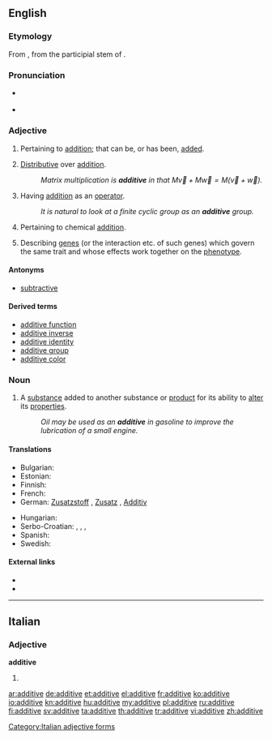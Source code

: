 ==English==

===Etymology===
From {{etyl|LL.}} {{term|additivus}}, from the participial stem of {{etyl|la}} {{term|addere||to add}}.

===Pronunciation===
* {{a|UK}} {{IPA|/ˈadɪtɪv/}}
* {{a|US}} {{IPA|/ˈæɾətɪv/|/ˈæɾəɾɪv/}}

===Adjective===
{{en-adj}}

# {{mathematics}} Pertaining to [[addition]]; that can be, or has been, [[added]].
# {{mathematics|of a [[function]], etc.}} [[distributive#English|Distributive]] over [[addition]].
#: ''Matrix multiplication is '''additive''' in that <math>M\vec v+M\vec w=M(\vec v+\vec w)</math>.''
# {{algebra}} Having [[addition]] as an [[operator]]. 
#: ''It is natural to look at a finite cyclic group as an '''additive''' group.''
# {{chemistry}} Pertaining to chemical [[addition]].
# {{genetics}} Describing [[gene]]s (or the interaction etc. of such genes) which govern the same trait and whose effects work together on the [[phenotype]].

====Antonyms====
* [[subtractive]]

====Derived terms====
* [[additive function]]
* [[additive inverse]]
* [[additive identity]]
* [[additive group]]
* [[additive color]]

===Noun===
{{en-noun}}

# A [[substance]] added to another substance or [[product]] for its ability to [[alter]] its [[properties]].
#: ''Oil may be used as an '''additive''' in gasoline to improve the lubrication of a small engine.''

====Translations====
{{trans-top|substance altering another substance}}
* Bulgarian: {{t|bg|добавка}}
* Estonian: {{t|et|lisaaine}}
* Finnish: {{t-|fi|lisäaine}}
* French: {{t+|fr|additif}}
* German: [[Zusatzstoff]] {{m}}, [[Zusatz]] {{m}}, [[Additiv]] {{n}}
{{trans-mid}}
* Hungarian: {{t|hu|adalék}}
* Serbo-Croatian: {{t|sh|aditiv|xs=Serbo-Croatian}}, {{t|sh|dodatak|xs=Serbo-Croatian}}, {{t|sh|primjesa|xs=Serbo-Croatian}}, {{t|sh|pridodatak|xs=Serbo-Croatian}}
* Spanish: {{t|es|aditivo|m}}
* Swedish: {{t|sv|tillsats|c}}
{{trans-bottom}}

====External links====
* {{R:Webster 1913}}
* {{R:Century 1911}}

----

==Italian==

===Adjective===
'''additive''' {{f}}

# {{form of|feminine plural form|additivo|lang=it}}

[[Category:Italian adjective forms]]

[[ar:additive]]
[[de:additive]]
[[et:additive]]
[[el:additive]]
[[fr:additive]]
[[ko:additive]]
[[io:additive]]
[[kn:additive]]
[[hu:additive]]
[[my:additive]]
[[pl:additive]]
[[ru:additive]]
[[fi:additive]]
[[sv:additive]]
[[ta:additive]]
[[th:additive]]
[[tr:additive]]
[[vi:additive]]
[[zh:additive]]